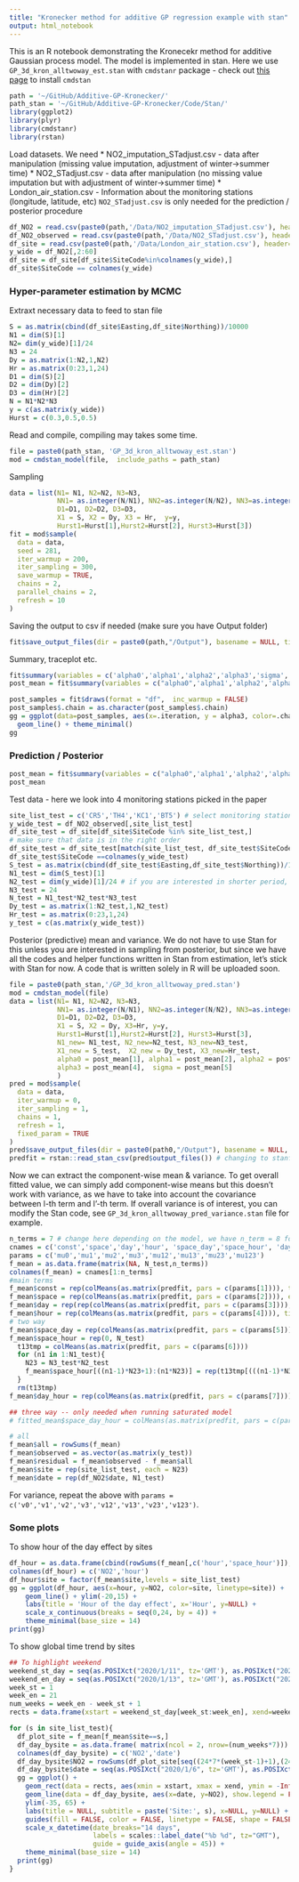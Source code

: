 ```yaml
---
title: "Kronecker method for additive GP regression example with stan"
output: html_notebook
---
```


This is an R notebook demonstrating the Kronecekr method for additive Gaussian process model. The model is implemented in stan. Here we use `GP_3d_kron_alltwoway_est.stan` with `cmdstanr` package - check out [this page](https://mc-stan.org/cmdstanr/) to install `cmdstan`

```r
path = '~/GitHub/Additive-GP-Kronecker/'
path_stan = '~/GitHub/Additive-GP-Kronecker/Code/Stan/'
library(ggplot2)
library(plyr)
library(cmdstanr)
library(rstan)
```

Load datasets. We need
* NO2_imputation_STadjust.csv - data after manipulation (missing value imputation, adjustment of winter->summer time)
* NO2_STadjust.csv - data after manipulation (no missing value imputation but with adjustment of winter->summer time)
* London_air_station.csv - Information about the monitoring stations (longitude, latitude, etc)
`NO2_STadjust.csv` is only needed for the prediction / posterior procedure

```r
df_NO2 = read.csv(paste0(path,'/Data/NO2_imputation_STadjust.csv'), header=TRUE)
df_NO2_observed = read.csv(paste0(path,'/Data/NO2_STadjust.csv'), header=TRUE)
df_site = read.csv(paste0(path,'/Data/London_air_station.csv'), header=TRUE)
y_wide = df_NO2[,2:60] 
df_site = df_site[df_site$SiteCode%in%colnames(y_wide),]
df_site$SiteCode == colnames(y_wide)
```

### Hyper-parameter estimation by MCMC
Extraxt necessary data to feed to stan file
```r
S = as.matrix(cbind(df_site$Easting,df_site$Northing))/10000
N1 = dim(S)[1]
N2= dim(y_wide)[1]/24
N3 = 24
Dy = as.matrix(1:N2,1,N2)
Hr = as.matrix(0:23,1,24)
D1 = dim(S)[2]
D2 = dim(Dy)[2]
D3 = dim(Hr)[2]
N = N1*N2*N3
y = c(as.matrix(y_wide))
Hurst = c(0.3,0.5,0.5)
```
Read and compile, compiling may takes some time.
```r
file = paste0(path_stan, 'GP_3d_kron_alltwoway_est.stan')
mod = cmdstan_model(file,  include_paths = path_stan)
```
Sampling
```r
data = list(N1= N1, N2=N2, N3=N3,
            NN1= as.integer(N/N1), NN2=as.integer(N/N2), NN3=as.integer(N/N3), 
            D1=D1, D2=D2, D3=D3, 
            X1 = S, X2 = Dy, X3 = Hr,  y=y, 
            Hurst1=Hurst[1],Hurst2=Hurst[2], Hurst3=Hurst[3])
fit = mod$sample(
  data = data, 
  seed = 281, 
  iter_warmup = 200,
  iter_sampling = 300,
  save_warmup = TRUE,
  chains = 2, 
  parallel_chains = 2,
  refresh = 10
)
```

Saving the output to csv if needed (make sure you have Output folder)
```r
fit$save_output_files(dir = paste0(path,"/Output"), basename = NULL, timestamp = TRUE, random = TRUE)
```

Summary, traceplot etc.
```r
fit$summary(variables = c('alpha0','alpha1','alpha2','alpha3','sigma','lp__'))
post_mean = fit$summary(variables = c("alpha0",'alpha1','alpha2','alpha3','sigma'))$mean
```

```r
post_samples = fit$draws(format = "df",  inc_warmup = FALSE)
post_samples$.chain = as.character(post_samples$.chain)
gg = ggplot(data=post_samples, aes(x=.iteration, y = alpha3, color=.chain))+
  geom_line() + theme_minimal() 
gg
```

### Prediction / Posterior

```r
post_mean = fit$summary(variables = c("alpha0",'alpha1','alpha2','alpha3','sigma'))$mean
post_mean
```
Test data - here we look into 4 monitoring stations picked in the paper
```r
site_list_test = c('CR5','TH4','KC1','BT5') # select monitoring stations of interest
y_wide_test = df_NO2_observed[,site_list_test]
df_site_test = df_site[df_site$SiteCode %in% site_list_test,]
# make sure that data is in the right order
df_site_test = df_site_test[match(site_list_test, df_site_test$SiteCode),]
df_site_test$SiteCode ==colnames(y_wide_test)
S_test = as.matrix(cbind(df_site_test$Easting,df_site_test$Northing))/10000
N1_test = dim(S_test)[1]
N2_test = dim(y_wide)[1]/24 # if you are interested in shorter period, you can change here!
N3_test = 24
N_test = N1_test*N2_test*N3_test
Dy_test = as.matrix(1:N2_test,1,N2_test)
Hr_test = as.matrix(0:23,1,24)
y_test = c(as.matrix(y_wide_test))
```
Posterior (predictive) mean and variance. We do not have to use Stan for this unless you are interested in sampling from posterior, but since we have all the codes and helper functions written in Stan from estimation, let's stick with Stan for now. A code that is written solely in R will be uploaded soon.
```r
file = paste0(path_stan,'/GP_3d_kron_alltwoway_pred.stan')
mod = cmdstan_model(file)
data = list(N1= N1, N2=N2, N3=N3, 
            NN1= as.integer(N/N1), NN2=as.integer(N/N2), NN3=as.integer(N/N3), 
            D1=D1, D2=D2, D3=D3,
            X1 = S, X2 = Dy, X3=Hr, y=y, 
            Hurst1=Hurst[1],Hurst2=Hurst[2], Hurst3=Hurst[3],
            N1_new= N1_test, N2_new=N2_test, N3_new=N3_test, 
            X1_new = S_test,  X2_new = Dy_test, X3_new=Hr_test,
            alpha0 = post_mean[1], alpha1 = post_mean[2], alpha2 = post_mean[3], 
            alpha3 = post_mean[4],  sigma = post_mean[5]
            )
pred = mod$sample(
  data = data, 
  iter_warmup = 0,
  iter_sampling = 1,
  chains = 1, 
  refresh = 1,
  fixed_param = TRUE
)
pred$save_output_files(dir = paste0(path0,"/Output"), basename = NULL, timestamp = TRUE, random = TRUE)
predfit = rstan::read_stan_csv(pred$output_files()) # changing to stanfit object 
```
Now we can extract the component-wise mean & variance. To get overall fitted value, we can simply add component-wise means but this doesn't work with variance, as we have to take into account the covariance between l-th term and l'-th term. If overall variance is of interest, you can modify the Stan code, see `GP_3d_kron_alltwoway_pred_variance.stan` file for example.
```r
n_terms = 7 # change here depending on the model, we have n_term = 8 for saturated model
cnames = c('const','space','day','hour', 'space_day','space_hour', 'day_hour','space_day_hour')
params = c('mu0','mu1','mu2','mu3','mu12','mu13','mu23','mu123')
f_mean = as.data.frame(matrix(NA, N_test,n_terms))
colnames(f_mean) = cnames[1:n_terms]
#main terms
f_mean$const = rep(colMeans(as.matrix(predfit, pars = c(params[1]))), times=N_test)
f_mean$space = rep(colMeans(as.matrix(predfit, pars = c(params[2]))), each=(N2_test*N3_test))
f_mean$day = rep(rep(colMeans(as.matrix(predfit, pars = c(params[3]))),each = N3_test),times=N1_test)
f_mean$hour = rep(colMeans(as.matrix(predfit, pars = c(params[4]))), times=(N1_test*N2_test))
# two way
f_mean$space_day = rep(colMeans(as.matrix(predfit, pars = c(params[5]))), each=N3_test)
f_mean$space_hour = rep(0, N_test)
  t13tmp = colMeans(as.matrix(predfit, pars = c(params[6])))
  for (n1 in 1:N1_test){
    N23 = N3_test*N2_test
    f_mean$space_hour[((n1-1)*N23+1):(n1*N23)] = rep(t13tmp[(((n1-1)*N3_test)+1):(n1*N3_test)],times=N2_test)
  }
  rm(t13tmp)
f_mean$day_hour = rep(colMeans(as.matrix(predfit, pars = c(params[7]))), times=N1_test)

## three way -- only needed when running saturated model
# fitted_mean$space_day_hour = colMeans(as.matrix(predfit, pars = c(params[8]))) 

# all
f_mean$all = rowSums(f_mean)
f_mean$observed = as.vector(as.matrix(y_test))
f_mean$residual = f_mean$observed - f_mean$all
f_mean$site = rep(site_list_test, each = N23)
f_mean$date = rep(df_NO2$date, N1_test)
```
For variance, repeat the above with `params = c('v0','v1','v2','v3','v12','v13','v23','v123')`. 

### Some plots
To show hour of the day effect by sites 
```r
df_hour = as.data.frame(cbind(rowSums(f_mean[,c('hour','space_hour')]), rep(0:23, length(site_list_test))))
colnames(df_hour) = c('NO2','hour')
df_hour$site = factor(f_mean$site,levels = site_list_test)
gg = ggplot(df_hour, aes(x=hour, y=NO2, color=site, linetype=site)) +
    geom_line() + ylim(-20,15) +
    labs(title = 'Hour of the day effect', x='Hour', y=NULL) +
    scale_x_continuous(breaks = seq(0,24, by = 4)) +
    theme_minimal(base_size = 14)
print(gg)
```
To show global time trend by sites
```r
## To highlight weekend
weekend_st_day = seq(as.POSIXct("2020/1/11", tz='GMT'), as.POSIXct("2020/5/31", tz='GMT'), by = '7 days')
weekend_en_day = seq(as.POSIXct("2020/1/13", tz='GMT'), as.POSIXct("2020/6/1", tz='GMT'), by = '7 days')
week_st = 1
week_en = 21
num_weeks = week_en - week_st + 1
rects = data.frame(xstart = weekend_st_day[week_st:week_en], xend=weekend_en_day[week_st:week_en], col = rep('Weekend',num_weeks))

for (s in site_list_test){
  df_plot_site = f_mean[f_mean$site==s,]
  df_day_bysite = as.data.frame( matrix(ncol = 2, nrow=(num_weeks*7)))
  colnames(df_day_bysite) = c('NO2','date')
  df_day_bysite$NO2 = rowSums(df_plot_site[seq((24*7*(week_st-1)+1),(24*7*week_en),by=24),c('day','space_day')])
  df_day_bysite$date = seq(as.POSIXct("2020/1/6", tz='GMT'), as.POSIXct("2020/5/31", tz='GMT'), by = 'days')
  gg = ggplot() +
    geom_rect(data = rects, aes(xmin = xstart, xmax = xend, ymin = -Inf, ymax = Inf, fill = col), alpha = 0.3) +
    geom_line(data = df_day_bysite, aes(x=date, y=NO2), show.legend = FALSE) +
    ylim(-35, 65) + 
    labs(title = NULL, subtitle = paste('Site:', s), x=NULL, y=NULL) +
    guides(fill = FALSE, color = FALSE, linetype = FALSE, shape = FALSE) +
    scale_x_datetime(date_breaks="14 days", 
                     labels = scales::label_date("%b %d", tz="GMT"),
                     guide = guide_axis(angle = 45)) +
    theme_minimal(base_size = 14) 
  print(gg)  
}
```
